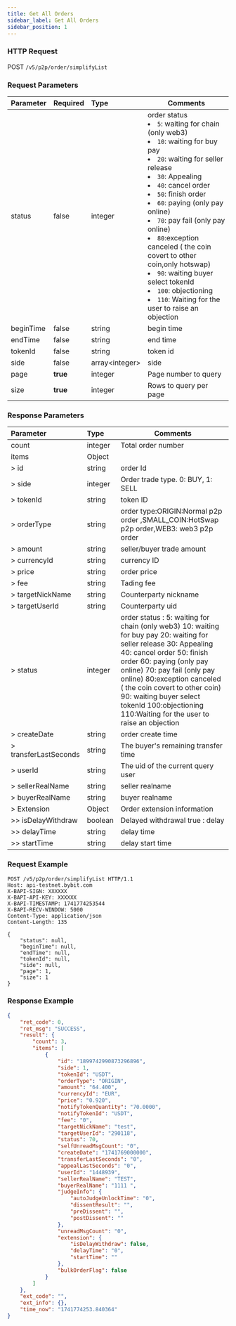 ```yaml
---
title: Get All Orders
sidebar_label: Get All Orders
sidebar_position: 1
---
```


### HTTP Request
POST `/v5/p2p/order/simplifyList`

### Request Parameters
| Parameter | Required | Type | Comments|
|:----- |:-------|:-----|------ |
|status|false|integer|order status <li><code>5</code>: waiting for chain (only web3)</li><li><code>10</code>: waiting for buy pay</li><li><code>20</code>: waiting for seller release</li><li><code>30</code>: Appealing</li><li><code>40</code>: cancel order</li><li><code>50</code>: finish order</li><li><code>60</code>: paying (only pay online)</li><li><code>70</code>: pay fail (only pay online)</li><li><code>80</code>:exception canceled ( the coin covert to other coin,only hotswap)</li><li><code>90</code>: waiting buyer select tokenId</li><li><code>100</code>: objectioning</li><li><code>110</code>: Waiting for the user to raise an objection</li>|
|beginTime|false|string|begin time|
|endTime|false|string|end time|
|tokenId|false|string|token id|
|side|false|array&lt;integer&gt;|side|
|page|**true**|integer|Page number to query|
|size|**true**|integer|Rows to query per page|

### Response Parameters
| Parameter | Type | Comments|
|:----- |:-----|----- |
|count |integer |Total order number |
|items |Object ||
|> id|string|order Id|
|> side|integer|Order trade type. 0: BUY, 1: SELL|
|> tokenId|string|token ID|
|> orderType|string|order type:ORIGIN:Normal p2p order ,SMALL_COIN:HotSwap p2p order,WEB3: web3 p2p order|
|> amount|string|seller/buyer trade amount|
|> currencyId|string|currency ID|
|> price|string|order price|
|> fee|string|Tading fee|
|> targetNickName|string|Counterparty nickname|
|> targetUserId|string|Counterparty uid|
|> status|integer|order status : 5: waiting for chain (only web3) 10: waiting for buy pay 20: waiting for seller release 30: Appealing 40: cancel order 50: finish order 60: paying (only pay online) 70: pay fail (only pay online) 80:exception canceled ( the coin covert to other coin) 90: waiting buyer select tokenId 100:objectioning 110:Waiting for the user to raise an objection|
|> createDate|string|order create time|
|> transferLastSeconds|string|The buyer's remaining transfer time|
|> userId|string|The uid of the current query user|
|> sellerRealName|string|seller realname|
|> buyerRealName|string|buyer realname|
|> Extension|Object|Order extension information|
|>> isDelayWithdraw|boolean|Delayed withdrawal true : delay|
|>> delayTime|string|delay time|
|>> startTime|string|delay start time|

### Request Example

```http
POST /v5/p2p/order/simplifyList HTTP/1.1
Host: api-testnet.bybit.com
X-BAPI-SIGN: XXXXXX
X-BAPI-API-KEY: XXXXXX
X-BAPI-TIMESTAMP: 1741774253544
X-BAPI-RECV-WINDOW: 5000
Content-Type: application/json
Content-Length: 135

{
    "status": null,
    "beginTime": null,
    "endTime": null,
    "tokenId": null,
    "side": null,
    "page": 1,
    "size": 1
}
```

### Response Example

```json
{
    "ret_code": 0,
    "ret_msg": "SUCCESS",
    "result": {
        "count": 3,
        "items": [
            {
                "id": "1899742990873296896",
                "side": 1,
                "tokenId": "USDT",
                "orderType": "ORIGIN",
                "amount": "64.400",
                "currencyId": "EUR",
                "price": "0.920",
                "notifyTokenQuantity": "70.0000",
                "notifyTokenId": "USDT",
                "fee": "0",
                "targetNickName": "test",
                "targetUserId": "290118",
                "status": 70,
                "selfUnreadMsgCount": "0",
                "createDate": "1741769000000",
                "transferLastSeconds": "0",
                "appealLastSeconds": "0",
                "userId": "1448939",
                "sellerRealName": "TEST",
                "buyerRealName": "1111 ",
                "judgeInfo": {
                    "autoJudgeUnlockTime": "0",
                    "dissentResult": "",
                    "preDissent": "",
                    "postDissent": ""
                },
                "unreadMsgCount": "0",
                "extension": {
                    "isDelayWithdraw": false,
                    "delayTime": "0",
                    "startTime": ""
                },
                "bulkOrderFlag": false
            }
        ]
    },
    "ext_code": "",
    "ext_info": {},
    "time_now": "1741774253.840364"
}
```
